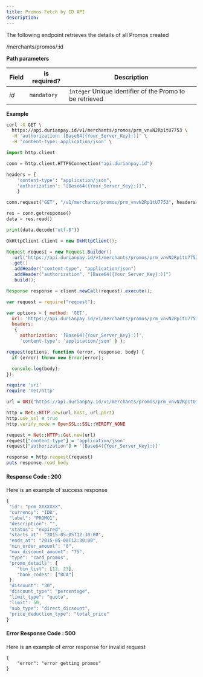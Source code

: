 ```yaml
---
title: Promos Fetch by ID API
description: 
---
```


<div class = 'right-component'></div>

<div class = 'left-side'>


The following endpoint retrieves the details of all Promos created

<url get = ""><div class = "ib">/merchants/promos/:id</div></url>

</div>

<div class = 'full-side'>

<div class = 'left-side'>

**Path parameters**

| Field |	is required? |	Description |
| ------- | --------------- | ------------ |
| _id_ |	`mandatory` |	`integer` Unique identifier of the Promo to be retrieved |

</div>

<div class = 'right-code'>

**Example**

<MultiCodeBlock>

```bash
curl -X GET \
  https://api.durianpay.id/v1/merchants/promos/prm_vnvN2Rp1tU7753 \
  -H 'authorization: [Base64({Your_Server_Key}:)]' \
  -H 'content-type: application/json' \
```

```python
import http.client

conn = http.client.HTTPSConnection("api.durianpay.id")

headers = {
    'content-type': "application/json",
    'authorization': "[Base64({Your_Server_Key}:)]",
    }

conn.request("GET", "/v1/merchants/promos/prm_vnvN2Rp1tU7753", headers=headers)

res = conn.getresponse()
data = res.read()

print(data.decode("utf-8"))
```

```java
OkHttpClient client = new OkHttpClient();

Request request = new Request.Builder()
  .url("https://api.durianpay.id/v1/merchants/promos/prm_vnvN2Rp1tU7753")
  .get()
  .addHeader("content-type", "application/json")
  .addHeader("authorization", "[Base64({Your_Server_Key}:)]")
  .build();

Response response = client.newCall(request).execute();
```

```js
var request = require("request");

var options = { method: 'GET',
  url: 'https://api.durianpay.id/v1/merchants/promos/prm_vnvN2Rp1tU7753',
  headers: 
   { 
     authorization: '[Base64({Your_Server_Key}:)]',
     'content-type': 'application/json' } };

request(options, function (error, response, body) {
  if (error) throw new Error(error);

  console.log(body);
});

```

```ruby
require 'uri'
require 'net/http'

url = URI("https://api.durianpay.id/v1/merchants/promos/prm_vnvN2Rp1tU7753")

http = Net::HTTP.new(url.host, url.port)
http.use_ssl = true
http.verify_mode = OpenSSL::SSL::VERIFY_NONE

request = Net::HTTP::Get.new(url)
request["content-type"] = 'application/json'
request["authorization"] = '[Base64({Your_Server_Key}:)]'

response = http.request(request)
puts response.read_body
```

</MultiCodeBlock>

</div>

</div>

<div class = 'right-code ml-60'>

#### Response Code : 200 
Here is an example of success response

```js
{
 "id": "prm_XXXXXXX",
 "currency": "IDR",
 "label": "PROMO1",
 "description": "",
 "status": "expired",
 "starts_at": "2015-05-05T12:30:00",
 "ends_at": "2015-05-08T12:30:00",
 "min_order_amount": "0",
 "max_discount_amount": "75",
 "type": "card_promos",
 "promo_details": {
    "bin_list": [12, 23],
    "bank_codes": ["BCA"]
 },
 "discount": "30",
 "discount_type": "percentage",
 "limit_type": "quota",
 "limit": 50,
 "sub_type": "direct_dicsount",
 "price_deduction_type": "total_price"
}
```


#### Error Response Code : 500
Here is an example of error response for invalid request

```
{
    "error": "error getting promos"
}
```

</div>